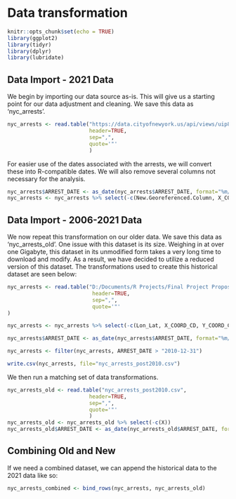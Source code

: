 # Data transformation

```r
knitr::opts_chunk$set(echo = TRUE)
library(ggplot2)
library(tidyr)
library(dplyr)
library(lubridate)
```

## Data Import - 2021 Data

We begin by importing our data source as-is. This will give us a starting point for our data adjustment and cleaning. We save this data as 'nyc_arrests'.

```r
nyc_arrests <- read.table("https://data.cityofnewyork.us/api/views/uip8-fykc/rows.csv?accessType=DOWNLOAD",
                          header=TRUE,
                          sep=",",
                          quote='"'
                          )
```

For easier use of the dates associated with the arrests, we will convert these into R-compatible dates. We will also remove several columns not necessary for the analysis.

```r
nyc_arrests$ARREST_DATE <- as_date(nyc_arrests$ARREST_DATE, format="%m/%d/%Y")
nyc_arrests <- nyc_arrests %>% select(-c(New.Georeferenced.Column, X_COORD_CD, Y_COORD_CD))
```

## Data Import - 2006-2021 Data

We now repeat this transformation on our older data. We save this data as 'nyc_arrests_old'. One issue with this dataset is its size. Weighing in at over one Gigabyte, this dataset in its unmodified form takes a very long time to download and modify. As a result, we have decided to utilize a reduced version of this dataset. The transformations used to create this historical dataset are seen below:

```r
nyc_arrests <- read.table("D:/Documents/R Projects/Final Project Proposal/NYPD_Arrests_Data__Historic_.csv",
                           header=TRUE,
                           sep=",",
                           quote='"'
)

nyc_arrests <- nyc_arrests %>% select(-c(Lon_Lat, X_COORD_CD, Y_COORD_CD))

nyc_arrests$ARREST_DATE <- as_date(nyc_arrests$ARREST_DATE, format="%m/%d/%Y")

nyc_arrests <- filter(nyc_arrests, ARREST_DATE > "2010-12-31")

write.csv(nyc_arrests, file="nyc_arrests_post2010.csv")
```

We then run a matching set of data transformations.

```r
nyc_arrests_old <- read.table("nyc_arrests_post2010.csv",
                          header=TRUE,
                          sep=",",
                          quote='"'
                          )
nyc_arrests_old <- nyc_arrests_old %>% select(-c(X))
nyc_arrests_old$ARREST_DATE <- as_date(nyc_arrests_old$ARREST_DATE, format="%Y-%m-%d")
```

## Combining Old and New

If we need a combined dataset, we can append the historical data to the 2021 data like so:

```r
nyc_arrests_combined <- bind_rows(nyc_arrests, nyc_arrests_old)
```



